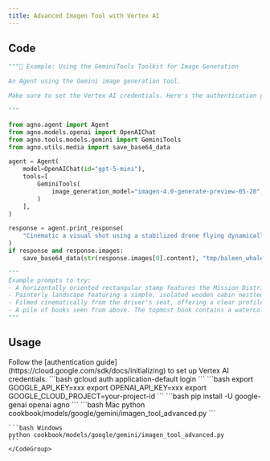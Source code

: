 ```yaml
---
title: Advanced Imagen Tool with Vertex AI
---
```


## Code

```python cookbook/models/google/gemini/imagen_tool_advanced.py
"""🔧 Example: Using the GeminiTools Toolkit for Image Generation

An Agent using the Gemini image generation tool.

Make sure to set the Vertex AI credentials. Here's the authentication guide: https://cloud.google.com/sdk/docs/initializing

"""

from agno.agent import Agent
from agno.models.openai import OpenAIChat
from agno.tools.models.gemini import GeminiTools
from agno.utils.media import save_base64_data

agent = Agent(
    model=OpenAIChat(id="gpt-5-mini"),
    tools=[
        GeminiTools(
            image_generation_model="imagen-4.0-generate-preview-05-20", vertexai=True
        )
    ],
)

response = agent.print_response(
    "Cinematic a visual shot using a stabilized drone flying dynamically alongside a pod of immense baleen whales as they breach spectacularly in deep offshore waters. The camera maintains a close, dramatic perspective as these colossal creatures launch themselves skyward from the dark blue ocean, creating enormous splashes and showering cascades of water droplets that catch the sunlight. In the background, misty, fjord-like coastlines with dense coniferous forests provide context. The focus expertly tracks the whales, capturing their surprising agility, immense power, and inherent grace. The color palette features the deep blues and greens of the ocean, the brilliant white spray, the dark grey skin of the whales, and the muted tones of the distant wild coastline, conveying the thrilling magnificence of marine megafauna."
)
if response and response.images:
    save_base64_data(str(response.images[0].content), "tmp/baleen_whale.png")

"""
Example prompts to try:
- A horizontally oriented rectangular stamp features the Mission District's vibrant culture, portrayed in shades of warm terracotta orange using an etching style. The scene might depict a sun-drenched street like Valencia or Mission Street, lined with a mix of Victorian buildings and newer structures.
- Painterly landscape featuring a simple, isolated wooden cabin nestled amongst tall pine trees on the shore of a calm, reflective lake.
- Filmed cinematically from the driver's seat, offering a clear profile view of the young passenger on the front seat with striking red hair.
- A pile of books seen from above. The topmost book contains a watercolor illustration of a bird. VERTEX AI is written in bold letters on the book.
"""
```

## Usage

<Steps>
  <Snippet file="create-venv-step.mdx" />

  <Step title="Set up Vertex AI authentication">
    Follow the [authentication guide](https://cloud.google.com/sdk/docs/initializing) to set up Vertex AI credentials.
    ```bash
    gcloud auth application-default login
    ```
  </Step>

  <Step title="Set your API keys">
    ```bash
    export GOOGLE_API_KEY=xxx
    export OPENAI_API_KEY=xxx
    export GOOGLE_CLOUD_PROJECT=your-project-id
    ```
  </Step>

  <Step title="Install libraries">
    ```bash
    pip install -U google-genai openai agno
    ```
  </Step>

  <Step title="Run Agent">
    <CodeGroup>
    ```bash Mac
    python cookbook/models/google/gemini/imagen_tool_advanced.py
    ```

    ```bash Windows
    python cookbook/models/google/gemini/imagen_tool_advanced.py
    ```
    </CodeGroup>
  </Step>
</Steps>
